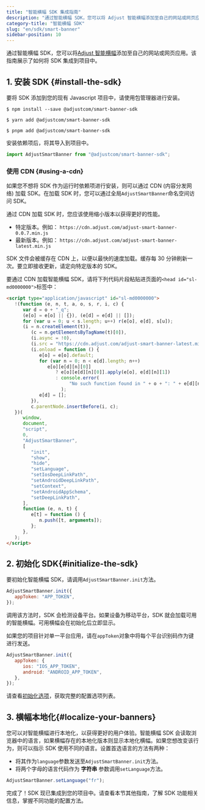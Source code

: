 ```yaml
---
title: "智能横幅 SDK 集成指南"
description: "通过智能横幅 SDK，您可以将 Adjust 智能横幅添加至自己的网站或网页应用。"
category-title: "智能横幅 SDK"
slug: "en/sdk/smart-banner"
sidebar-position: 10
---
```

通过智能横幅 SDK，您可以将[Adjust 智能横幅](https://www.adjust.com/glossary/smart-banners/)添加至自己的网站或网页应用。该指南展示了如何将 SDK 集成到项目中。

1\. 安装 SDK \{\#install\-the\-sdk\}
----------------------------------------

要将 SDK 添加到您的现有 Javascript 项目中，请使用包管理器进行安装。
<tabs> <tab title="NPM"> 

```console
$ npm install --save @adjustcom/smart-banner-sdk
```

</Tab> <tab title="yarn"> 

```console
$ yarn add @adjustcom/smart-banner-sdk
```

</Tab> <tab title="pnpm"> 

```console
$ pnpm add @adjustcom/smart-banner-sdk
```

</Tab> </Tabs> 

安装依赖项后，将其导入到项目中。

```js
import AdjustSmartBanner from "@adjustcom/smart-banner-sdk";
```

### 使用 CDN \{\#using\-a\-cdn\}

如果您不想将 SDK 作为运行时依赖项进行安装，则可以通过 CDN \(内容分发网络\) 加载 SDK。在加载 SDK 时，您可以通过全局`AdjustSmartBanner`命名空间访问 SDK。

通过 CDN 加载 SDK 时，您应该使用缩小版本以获得更好的性能。

* 特定版本。例如： `https://cdn.adjust.com/adjust-smart-banner-0.0.7.min.js`
* 最新版本。例如： `https://cdn.adjust.com/adjust-smart-banner-latest.min.js`

SDK 文件会被缓存在 CDN 上，以便以最快的速度加载。缓存每 30 分钟刷新一次。要立即接收更新，请定向特定版本的 SDK。

要通过 CDN 加载智能横幅 SDK，请将下列代码片段粘贴进页面的`<head id="sl-md0000000">`标签中：

```html
<script type="application/javascript" id="sl-md0000000">
   !(function (e, n, t, a, o, s, r, i, c) {
      var d = o + "_q";
      (e[o] = e[o] || {}), (e[d] = e[d] || []);
      for (var u = 0; u < s.length; u++) r(e[o], e[d], s[u]);
      (i = n.createElement(t)),
         (c = n.getElementsByTagName(t)[0]),
         (i.async = !0),
         (i.src = "https://cdn.adjust.com/adjust-smart-banner-latest.min.js"),
         (i.onload = function () {
            e[o] = e[o].default;
            for (var n = 0; n < e[d].length; n++)
               e[o][e[d][n][0]]
                  ? e[o][e[d][n][0]].apply(e[o], e[d][n][1])
                  : console.error(
                       "No such function found in " + o + ": " + e[d][n][0],
                    );
            e[d] = [];
         }),
         c.parentNode.insertBefore(i, c);
   })(
      window,
      document,
      "script",
      0,
      "AdjustSmartBanner",
      [
         "init",
         "show",
         "hide",
         "setLanguage",
         "setIosDeepLinkPath",
         "setAndroidDeepLinkPath",
         "setContext",
         "setAndroidAppSchema",
         "setDeepLinkPath",
      ],
      function (e, n, t) {
         e[t] = function () {
            n.push([t, arguments]);
         };
      },
   );
</script>
```

2\. 初始化 SDK\{\#initialize\-the\-sdk\}
-------------------------------------------

要初始化智能横幅 SDK，请调用`AdjustSmartBanner.init`方法。

```js
AdjustSmartBanner.init({
   appToken: "APP_TOKEN",
});
```

调用该方法时，SDK 会检测设备平台。如果设备为移动平台，SDK 就会加载可用的智能横幅。可用横幅会在初始化后立即显示。

如果您的项目针对单一平台应用，请在`appToken`对象中将每个平台识别码作为键进行发送。

```js
AdjustSmartBanner.init({
   appToken: {
      ios: "IOS_APP_TOKEN",
      android: "ANDROID_APP_TOKEN",
   },
});
```

<callout type="note"> 

请查看[初始化选项](/en/sdk/smart-banner/init-options)，获取完整的配置选项列表。
</Callout> 

3\. 横幅本地化\{\#localize\-your\-banners\}
--------------------------------------------

您可以对智能横幅进行本地化，以获得更好的用户体验。智能横幅 SDK 会读取浏览器中的语言，如果横幅存在的本地化版本则显示本地化横幅。如果您想改变该行为，则可以指示 SDK 使用不同的语言。设置首选语言的方法有两种：

* 将其作为`language`参数发送至`AdjustSmartBanner.init`方法。
* 将两个字母的语言代码作为 **字符串** 参数调用`setLanguage`方法。

```js
AdjustSmartBanner.setLanguage("fr");
```

完成了！SDK 现已集成到您的项目中。请查看本节其他指南，了解 SDK 功能相关信息，掌握不同功能的配置方法。

